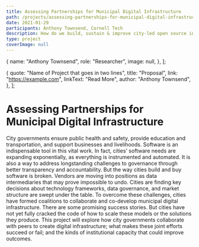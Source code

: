 ```yaml
---
title: Assessing Partnerships for Municipal Digital Infrastructure
path: /projects/assessing-partnerships-for-municipal-digital-infrastructure
date: 2021-01-29
participants: Anthony Townsend, Cornell Tech
description: How do we build, sustain & improve city-led open source infrastructure projects?
type: project
coverImage: null
---
```


  {
    name: "Anthony Townsend",
    role: "Researcher",
    image: null,
  },
];

  {
    quote: "Name of Project that goes in two lines",
    title: "Proposal",
    link: "https://example.com",
    linkText: "Read More",
    author: "Anthony Townsend",
  },
];

# Assessing Partnerships for Municipal Digital Infrastructure

City governments ensure public health and safety, provide education and transportation, and support businesses and livelihoods. Software is an indispensable tool in this vital work. In fact, cities’ software needs are expanding exponentially, as everything is instrumented and automated. It is also a way to address longstanding challenges to governance through better transparency and accountability. But the way cities build and buy software is broken. Vendors are moving into positions as data intermediaries that may prove impossible to undo. Cities are finding key decisions about technology frameworks, data governance, and market structure are swept under the table. To overcome these challenges, cities have formed coalitions to collaborate and co-develop municipal digital infrastructure. There are some promising success stories. But cities have not yet fully cracked the code of how to scale these models or the solutions they produce. This project will explore how city governments collaborate with peers to create digital infrastructure; what makes these joint efforts succeed or fail; and the kinds of institutional capacity that could improve outcomes.
